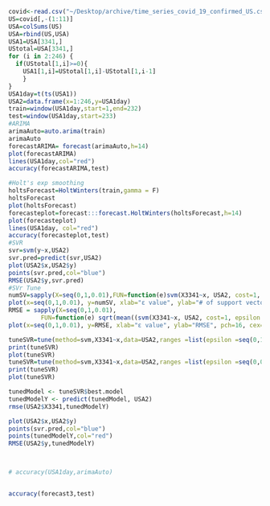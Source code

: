 
```r
covid<-read.csv("~/Desktop/archive/time_series_covid_19_confirmed_US.csv")
US=covid[,-(1:11)] 
USA=colSums(US)
USA=rbind(US,USA)
USA1=USA[3341,]
UStotal=USA[3341,]
for (i in 2:246) {
  if(UStotal[1,i]>=0){
    USA1[1,i]=UStotal[1,i]-UStotal[1,i-1]
    }
}
USA1day=t(ts(USA1))
USA2=data.frame(x=1:246,y=USA1day)
train=window(USA1day,start=1,end=232)
test=window(USA1day,start=233)
#ARIMA
arimaAuto=auto.arima(train)
arimaAuto
forecastARIMA= forecast(arimaAuto,h=14)
plot(forecastARIMA)
lines(USA1day,col="red")
accuracy(forecastARIMA,test)

#Holt's exp smoothing
holtsForecast=HoltWinters(train,gamma = F)
holtsForecast
plot(holtsForecast)
forecasteplot=forecast:::forecast.HoltWinters(holtsForecast,h=14)
plot(forecasteplot)
lines(USA1day, col="red") 
accuracy(forecasteplot,test)
#SVR
svr=svm(y~x,USA2)
svr.pred=predict(svr,USA2)
plot(USA2$x,USA2$y)
points(svr.pred,col="blue")
RMSE(USA2$y,svr.pred)
#SVr Tune
numSV=sapply(X=seq(0,1,0.01),FUN=function(e)svm(X3341~x, USA2, cost=1, epsilon =e)$tot.nSV)
plot(x=seq(0,1,0.01), y=numSV, xlab="ε value", ylab="# of support vectors", pch=16, cex=.5, main="# of SVs in SVR")
RMSE = sapply(X=seq(0,1,0.01), 
         FUN=function(e) sqrt(mean((svm(X3341~x, USA2, cost=1, epsilon =e)$residuals)^2)))
plot(x=seq(0,1,0.01), y=RMSE, xlab="ε value", ylab="RMSE", pch=16, cex=.5, main="RMSE in SVR")

tuneSVR=tune(method=svm,X3341~x,data=USA2,ranges =list(epsilon =seq(0,1,0.1), cost= 2^(2:9)))
print(tuneSVR)
plot(tuneSVR)
tuneSVR=tune(method=svm,X3341~x,data=USA2,ranges =list(epsilon =seq(0,0.3,0.01), cost= 2^(2:9)))
print(tuneSVR)
plot(tuneSVR)

tunedModel <- tuneSVR$best.model
tunedModelY <- predict(tunedModel, USA2) 
rmse(USA2$X3341,tunedModelY)

plot(USA2$x,USA2$y)
points(svr.pred,col="blue")
points(tunedModelY,col="red")
RMSE(USA2$y,tunedModelY)

```
```r

```
```r

```



```r
# accuracy(USA1day,arimaAuto)


accuracy(forecast3,test)
```



